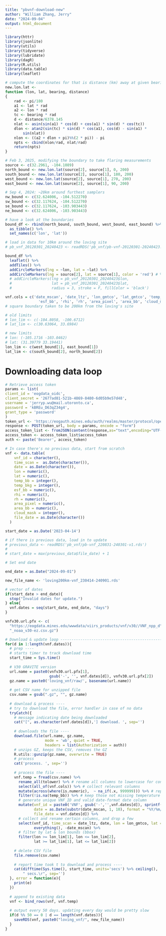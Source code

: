 ```yaml
---
title: "pbvnf-download-new"
author: "William Zhang, Jerry"
date: "2024-09-04"
output: html_document
---
```

```r
library(httr)
library(jsonlite)
library(utils)
library(tidyverse)
library(lubridate)
library(dagR)
library(R.utils)
library(data.table)
library(leaflet)
```

```r
# compute the coordinates for that is distance (km) away at given bearing.
new.lon.lat <-
function (lon, lat, bearing, distance) 
{
    rad <- pi/180
    a1 <- lat * rad
    a2 <- lon * rad
    tc <- bearing * rad
    d <- distance/6378.145
    nlat <- asin(sin(a1) * cos(d) + cos(a1) * sin(d) * cos(tc))
    dlon <- atan2(sin(tc) * sin(d) * cos(a1), cos(d) - sin(a1) * 
        sin(nlat))
    nlon <- ((a2 + dlon + pi)%%(2 * pi)) - pi
    npts <- cbind(nlon/rad, nlat/rad)
    return(npts)
}
```

```r
# Feb 3, 2025, modifying the boundary to take flaring measurements
source <- c(32.2961, -104.1089)
north_bound <- new.lon.lat(source[2], source[1], 0, 200)
south_bound <- new.lon.lat(source[2], source[1], 180, 200)
west_bound <- new.lon.lat(source[2], source[1], 270, 200)
east_bound <- new.lon.lat(source[2], source[1], 90, 200)

# Sep 4, 2024: ~20km around furthest samplers
nw_bound <- c(32.624006, -104.512270)
sw_bound <- c(32.117624, -104.512270)
se_bound <- c(32.117624, -103.903443)
ne_bound <- c(32.624006, -103.903443)
```

```r
# have a look at the boundaries
bound_df <- rbind(north_bound, south_bound, west_bound, east_bound) %>%
  as_tibble() %>%
  set_names(c('lon', 'lat'))

# load in data for 10km around the loving site
# pb_vnf_20120301_20240423 <- readRDS('pb_vnf/pb-vnf-20120301-20240423.rds')

bound_df %>%
  leaflet() %>%
  addTiles() %>%
  addCircleMarkers(lng = ~lon, lat = ~lat) %>%
  addCircleMarkers(lng = source[2], lat = source[1], color = 'red') # %>%
  # addCircleMarkers(lng = pb_vnf_20120301_20240423$lon,
  #                  lat = pb_vnf_20120301_20240423$lat,
  #                  radius = 3, stroke = F, fillColor = 'black')
```

```r
vnf.cols = c('date_mscan', 'date_ltz', 'lon_gmtco', 'lat_gmtco', 'temp_bb', 'temp_bkg',
               'esf_bb', 'rhi', 'rh', 'area_pixel', 'area_bb', 'cloud_mask')
# square boundary taken to be 200km from the loving's site

# old limits
# lon_lim <- c(-104.8058, -100.6712)
# lat_lim <- c(30.63064, 33.6984)

# new limits
# lon: (-105.1716 -103.0462)
# lat: (31.39779 33.19441)
lon_lim <- c(west_bound[1], east_bound[1])
lat_lim <- c(south_bound[2], north_bound[2])
```

# Downloading data loop
```r
# Retrieve access token
params <- list(
client_id = 'eogdata_oidc',
client_secret = '2677ad81-521b-4869-8480-6d05b9e57d48',
username = 'jerryp.wu@mail.utoronto.ca',
password = 'kBREu_D63qZ34g4',
grant_type = 'password'
)
token_url <- 'https://eogauth.mines.edu/auth/realms/master/protocol/openid-connect/token'
response <- POST(token_url, body = params, encode = "form")
access_token_list <- fromJSON(content(response,as="text",encoding="UTF-8"))
access_token <- access_token_list$access_token
auth <- paste('Bearer', access_token)

# In case there's no previous data, start from scratch
vnf <- data.table(
    vnf_id = character(),
    time_scan =  as.Date(character()),
    date = as.Date(character()),
    lon = numeric(),
    lat = numeric(),
    temp_bb = integer(),
    temp_bkg = integer(),
    esf_bb = numeric(),
    rhi = numeric(),
    rh = numeric(),
    area_pixel = numeric(),
    area_bb = numeric(),
    cloud_mask = integer(),
    file_date = as.Date(character())
  )

start_date = as.Date('2023-04-14')

# if there is previous data, load in to update
# previous_data <- readRDS('pb_vnf/pb-vnf_220831-240301-v1.rds')
# 
# start_date = max(previous_data$file_date) + 1

# Set end date

end_date = as.Date("2024-09-01")

new_file_name <- 'loving200km-vnf_230414-240901.rds'

# vector of dates
if(start_date > end_date){
  stop("Invalid dates for update.")
} else{
  vnf.dates = seq(start_date, end_date, "days")
}

vnfv30.url.pfx <- c(
  "https://eogdata.mines.edu/wwwdata/viirs_products/vnf/v30//VNF_npp_d",
  "_noaa_v30-ez.csv.gz")

# Download & update loop --------------------------------------------------
for(d in 1:length(vnf.dates)){
  # prep ----
  # starts timer to track download time
  start_time = Sys.time()
  
  # V30 GRAVITE version
  url.name = paste0(vnfv30.url.pfx[1], 
                    gsub('-', '', vnf.dates[d]), vnfv30.url.pfx[2])
  gz.name = paste0('loving_vnf/raw/', basename(url.name))
  
  # get CSV name for unzipped file
  csv.name = gsub(".gz", "", gz.name)
  
  # download & process ----
  # try to download the file, error handler in case of no data
  tryCatch({
    # message indicating date being downloaded
    cat("[", as.character(vnf.dates[d]),'] download. ', sep='')
    
    # downloads the file ----
    download.file(url.name, gz.name, 
                  mode = 'wb', quiet = TRUE,
                  headers = list(Authorization = auth))
    # unzips GZ, keeps the CSV, removes the GZ
    R.utils::gunzip(gz.name, overwrite = TRUE)
    # process
    cat('process. ', sep='')
    
    # process the file ----
    vnf.temp = fread(csv.name) %>% 
      rename_all(tolower) %>% # rename all columns to lowercase for convenience
      select(all_of(vnf.cols)) %>% # collect relevant columns
      mutate(across(where(is.numeric),  ~ na_if(.x, 999999))) %>% # replace 999999 as missing
      filter(!is.na(temp_bb)) %>% # keep those not missing temperature
      # generate unique VNF_ID and valid date-format date column
      mutate(vnf_id = paste0('VNF', gsub('-','',vnf.dates[d]), sprintf('%06d', 1:nrow(.))),
             date = as.Date(substr(date_mscan, 1, 10), format = "%Y/%m/%d"),
             file_date = vnf.dates[d]) %>% 
      # collect and rename certain columns, and drop a few
      select(vnf_id, time_scan = date_ltz, date, lon = lon_gmtco, lat = lat_gmtco,
             everything(), -date_mscan) %>% 
      # filter by lat & lon bounds (bbox)
      filter(lon >= lon_lim[1], lon <= lon_lim[2],
             lat >= lat_lim[1], lat <= lat_lim[2])
    
    # delete CSV file
    file.remove(csv.name)
    
    # report time took t to download and process ----
    cat(difftime(Sys.time(), start_time, units='secs') %>% ceiling(),
        " secs.\r", sep='')
  }, error = function(e){
    print(e)
  })
  
  # append to existing data
  vnf <- bind_rows(vnf, vnf.temp)
  
  # output every 50 days. updating every day would be pretty slow
  if(d %% 50 == 0 | d == length(vnf.dates)){
    saveRDS(vnf, paste0("loving_vnf/", new_file_name))
  }
}
```



